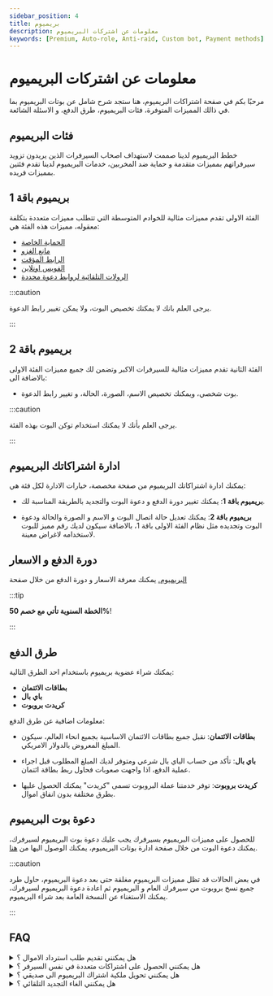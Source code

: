 ```yaml
---
sidebar_position: 4
title: بريميوم
description: معلومات عن اشتركات البريميوم
keywords: [Premium, Auto-role, Anti-raid, Custom bot, Payment methods] 
---
```


# معلومات عن اشتركات البريميوم

مرحبًا بكم في صفحة اشتراكات البريميوم، هنا ستجد شرح شامل عن بوتات البريميوم بما في ذالك المميزات المتوفرة، فئات البريميوم، طرق الدفع، و الاسئلة الشائعة.


## فئات البريميوم

خطط البريميوم لدينا صممت لاستهداف اصحاب السيرفرات الذين يريدون تزويد سيرفراتهم بمميزات متقدمة و حماية ضد المخربين، خدمات البريميوم لدينا تقدم فئتين بمميزات فريده.

## بريميوم باقة 1

الفئة الاولى تقدم مميزات مثالية للخوادم المتوسطة التي تتطلب مميزات متعددة بتكلفة معقوله، مميزات هذه الفئة هي:

- [الحماية الخاصة](/docs/i18n/ar/docusaurus-plugin-content-docs/current/getting-started/premium.mdx)
- [مانع الغزو](/modules/anti_raid.mdx)
- [الرابط المؤقت](/modules/temp_link.mdx) 
- [الفويس اونلاين](/modules/voice_online.mdx)
- [الرولات التلقائية لروابط دعوة محددة](/modules/auto_role.mdx)

:::caution

يرجى العلم بانك لا يمكتك تخصيص البوت، ولا يمكن تغيير رابط الدعوة. 

:::

## بريميوم باقة 2

الفئة الثانية تقدم مميزات مثالية للسيرفرات الاكبر وتضمن لك جميع مميزات الفئة الاولى بالاضافة الى:

- بوت شخصي، ويمكنك تخصيص الاسم، الصورة، الحالة، و تغيير رابط الدعوة.

:::caution 

يرجى العلم بأنك لا يمكنك استخدام توكن البوت بهذه الفئة.

:::

## ادارة اشتراكاتك البريميوم

يمكنك ادارة اشتراكاتك البريميوم من صفحة مخصصة، خيارات الادارة لكل فئة هي:

- **بريميوم باقة 1**: يمكنك تغيير دورة الدفع و دعوة البوت والتجديد بالطريقة المناسبة لك.

- **بريميوم باقة 2**: يمكنك تعديل حالة اتصال البوت و الاسم و الصورة  والحالة ودعوة البوت وتجديده مثل نظام الفئة الاولى باقة 1، بالاضافة سيكون لديك رقم مميز للبوت لاستخدامه لاغراض معينة.

## دورة الدفع و الاسعار

[البريميوم.](https://probot.io/premium) يمكنك معرفة الاسعار و دورة الدفع من خلال صفحة 

:::tip 

__الخطة السنوية تأتي مع خصم 50%__!

:::

## طرق الدفع

يمكنك شراء عضوية بريميوم باستخدام احد الطرق التالية:

- **بطاقات الائتمان**
- **باي بال**
- **كريدت بروبوت**

معلومات اضافية عن طرق الدفع:

- **__بطاقات الائتمان__**: نقبل جميع بطاقات الائتمان الاساسية بجميع انحاء العالم، سيكون المبلغ المعروض بالدولار الامريكي. 

- **__باي بال__**: تأكد من حساب الباي بال شرعي ومتوفر لديك المبلغ المطلوب قبل اجراء عملية الدفع، اذا واجهت صعوبات فحاول ربط بطاقة ائتمان.

- **__كريدت بروبوت__**: توفر خدمتنا عملة البروبوت تسمى "كريدت" يمكنك الحصول عليها بطرق مختلفة بدون انفاق اموال.

## دعوة بوت البريميوم

للحصول على مميزات البريميوم بسيرفرك يجب عليك دعوة بوت البريميوم لسيرفرك، يمكنك دعوة البوت من خلال صفحة ادارة بوتات البريميوم، يمكنك الوصول اليها من [هنا](https://probot.io/premium/manage). 

:::caution 

في بعض الحالات قد تظل مميزات البريميوم مغلقة حتى بعد دعوة البريميوم، حاول طرد جميع نسخ بروبوت من سيرفرك العام و البريميوم ثم اعادة دعوة البريميوم لسيرفرك، يمكنك الاستغناء عن النسخة العامة بعد شراء البريميوم. 

:::

## FAQ

<details>
<summary>هل يمكنني تقديم طلب استرداد الاموال ؟</summary>

نعم يمكنك، ولكن يجب عليك مراجعة سياسة الاسترداد وتقديم طلب الاسترداد خلال سبعة ايام من تاريخ الشراء لسبب مقنع.

</details>

<details>

<summary>هل يمكنني الحصول على اشتراكات متعددة في نفس السيرفر ؟</summary>

 لا يمكنك امتلاك اكثر من اشتراك بريميوم بنفس السيرفر اشتراك واحد لكل سيرفر.

</details>

<details>

<summary>هل يمكنني تحويل ملكية اشتراك البريميوم الى صديقي ؟</summary>

نعم يمكنك ولكن ينحصر هذا `للبريميوم باقة 2` فقط.


</details>


<details>

<summary>هل يمكنني الغاء التجديد التلقائي ؟</summary>

نعم، من خلال صفحة ادارة بوتات البريميوم اضغط على زر الغاء الاشتراك.


</details>
